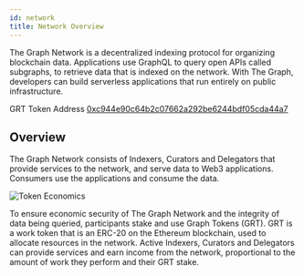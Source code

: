 ```yaml
---
id: network
title: Network Overview
---
```



The Graph Network is a decentralized indexing protocol for organizing blockchain data. Applications use GraphQL to query open APIs called subgraphs, to retrieve data that is indexed on the network. With The Graph, developers can build serverless applications that run entirely on public infrastructure.

<p style={{
  borderTop: '1px solid rgba(255, 255, 255, .2)',
  borderBottom: '1px solid rgba(255, 255, 255, .2)',
  padding: '5px 0px 6px',
  fontSize: '.9rem'
}}>GRT Token Address
<a href="https://etherscan.io/token/0xc944e90c64b2c07662a292be6244bdf05cda44a7" style={{color: 'white'}}> 0xc944e90c64b2c07662a292be6244bdf05cda44a7</a>
</p>

## Overview

The Graph Network consists of Indexers, Curators and Delegators that provide services to the network, and serve data to Web3 applications. Consumers use the applications and consume the data.

![Token Economics](/img/Network-roles@2x.png)

To ensure economic security of The Graph Network and the integrity of data being queried, participants stake and use Graph Tokens (GRT). GRT is a work token that is an ERC-20 on the Ethereum blockchain, used to allocate resources in the network. Active Indexers, Curators and Delegators can provide services and earn income from the network, proportional to the amount of work they perform and their GRT stake.
